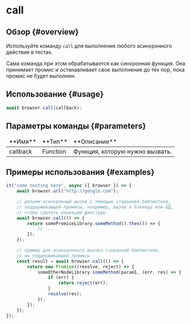 # call

## Обзор {#overview}

Используйте команду `call` для выполнения любого асинхронного действия в тестах.

Сама команда при этом обрабатывается как синхронная функция. Она принимает промис и останавливает свое выполнение до тех пор, пока промис не будет выполнен.

## Использование {#usage}

```javascript
await browser.call(callback);
```

## Параметры команды {#parameters}

<table>
<thead>
<tr><td>**Имя**</td><td>**Тип**</td><td>**Описание**</td></tr>
</thead>
<tbody>
<tr><td>callback</td><td>Function</td><td>Функция, которую нужно вызвать.</td></tr>

</tbody>
</table>

## Примеры использования {#examples}

```javascript
it("some testing here", async ({ browser }) => {
    await browser.url("http://google.com");

    // делаем асинхронный вызов с помощью сторонней библиотеки,
    // поддерживающей промисы, например, вызов к бэкенду или БД,
    // чтобы сделать инъекцию фикстуры
    await browser.call(() => {
        return somePromiseLibrary.someMethod().then(() => {
            // ...
        });
    });

    // пример для асинхронного вызова сторонней библиотеки,
    // не поддерживающей промисы
    const result = await browser.call(() => {
        return new Promise((resolve, reject) => {
            someOtherNodeLibrary.someMethod(param1, (err, res) => {
                if (err) {
                    return reject(err);
                }
                resolve(res);
            });
        });
    });
});
```
